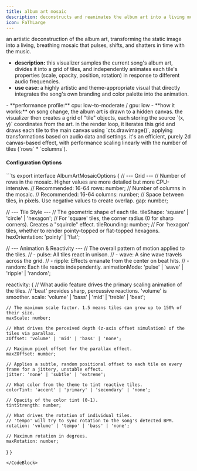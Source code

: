 ```yaml
---
title: album art mosaic
description: deconstructs and reanimates the album art into a living mosaic.
icon: FaThLarge
---
```



an artistic deconstruction of the album art, transforming the static image into a living, breathing mosaic that pulses, shifts, and shatters in time with the music.

-   **description:** this visualizer samples the current song's album art, divides it into a grid of tiles, and independently animates each tile's properties (scale, opacity, position, rotation) in response to different audio frequencies.
-   **use case:** a highly artistic and theme-appropriate visual that directly integrates the song's own branding and color palette into the animation.

<Callout title="technical details">
-   **performance profile:** cpu: low-to-moderate / gpu: low
-   **how it works:** on song change, the album art is drawn to a hidden canvas. the visualizer then creates a grid of "tile" objects, each storing the source `(x, y)` coordinates from the art. in the render loop, it iterates this grid and draws each tile to the main canvas using `ctx.drawimage()`, applying transformations based on audio data and settings. it's an efficient, purely 2d canvas-based effect, with performance scaling linearly with the number of tiles (`rows` * `columns`).
</Callout>

#### Configuration Options
<CodeBlock title="config/album-art-mosaic.ts">
```ts
export interface AlbumArtMosaicOptions {
  // --- Grid ---
  // Number of rows in the mosaic. Higher values are more detailed but more CPU-intensive.
  // Recommended: 16-64
  rows: number; 
  // Number of columns in the mosaic.
  // Recommended: 16-64
  columns: number; 
  // Space between tiles, in pixels. Use negative values to create overlap.
  gap: number; 
  
  // --- Tile Style ---
  // The geometric shape of each tile.
  tileShape: 'square' | 'circle' | 'hexagon'; 
  // For 'square' tiles, the corner radius (0 for sharp corners). Creates a "squircle" effect.
  tileRounding: number; 
  // For 'hexagon' tiles, whether to render pointy-topped or flat-topped hexagons.
  hexOrientation: 'pointy' | 'flat';
  
  // --- Animation & Reactivity ---
  // The overall pattern of motion applied to the tiles.
  // - pulse: All tiles react in unison.
  // - wave: A sine wave travels across the grid.
  // - ripple: Effects emanate from the center on beat hits.
  // - random: Each tile reacts independently.
  animationMode: 'pulse' | 'wave' | 'ripple' | 'random';
  
  reactivity: {
    // What audio feature drives the primary scaling animation of the tiles.
    // 'beat' provides sharp, percussive reactions. 'volume' is smoother.
    scale: 'volume' | 'bass' | 'mid' | 'treble' | 'beat';

    // The maximum scale factor. 1.5 means tiles can grow up to 150% of their size.
    maxScale: number;
    
    // What drives the perceived depth (z-axis offset simulation) of the tiles via parallax.
    zOffset: 'volume' | 'mid' | 'bass' | 'none';

    // Maximum pixel offset for the parallax effect.
    maxZOffset: number;
    
    // Applies a subtle, random positional offset to each tile on every frame for a jittery, unstable effect.
    jitter: 'none' | 'subtle' | 'extreme';

    // What color from the theme to tint reactive tiles.
    colorTint: 'accent' | 'primary' | 'secondary' | 'none';
    
    // Opacity of the color tint (0-1).
    tintStrength: number;
    
    // What drives the rotation of individual tiles.
    // 'tempo' will try to sync rotation to the song's detected BPM.
    rotation: 'volume' | 'tempo' | 'bass' | 'none';

    // Maximum rotation in degrees.
    maxRotation: number;
  }
}
```
</CodeBlock> 
